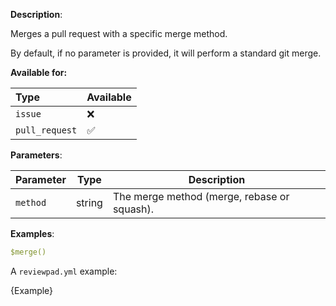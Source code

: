 
**Description**:

Merges a pull request with a specific merge method.

By default, if no parameter is provided, it will perform a standard git merge.

**Available for:**

| Type           | Available |
| :------------- | :-------- |
| `issue`        | ❌        |
| `pull_request` | ✅        |

**Parameters**:

| Parameter | Type   | Description                                 |
| --------- | ------ | ------------------------------------------- |
| `method`  | string | The merge method (merge, rebase or squash). |

**Examples**:

```yml
$merge()
```

A `reviewpad.yml` example:

<CodeBlock language="yml">{Example}</CodeBlock>
